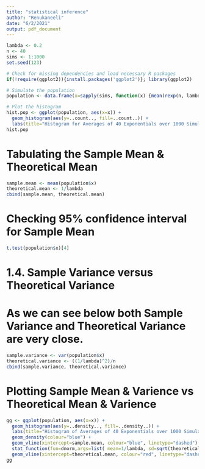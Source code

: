 ---
title: "statistical inference"
author: "Renukaneeli"
date: "6/2/2021"
output: pdf_document
---

```{r}
lambda <- 0.2
n <- 40
sims <- 1:1000
set.seed(123)

# Check for missing dependencies and load necessary R packages
if(!require(ggplot2)){install.packages('ggplot2')}; library(ggplot2)

# Simulate the population
population <- data.frame(x=sapply(sims, function(x) {mean(rexp(n, lambda))}))

# Plot the histogram
hist.pop <- ggplot(population, aes(x=x)) + 
  geom_histogram(aes(y=..count.., fill=..count..)) +
  labs(title="Histogram for Averages of 40 Exponentials over 1000 Simulations", y="Frequency", x="Mean")
hist.pop
```

# Tabulating the Sample Mean & Theoretical Mean

```{r}
sample.mean <- mean(population$x)
theoretical.mean <- 1/lambda
cbind(sample.mean, theoretical.mean)
```

# Checking 95% confidence interval for Sample Mean
```{r}
t.test(population$x)[4]
```

# 1.4. Sample Variance versus Theoretical Variance
# As we can see below both Sample Variance and Theoretical Variance are very close.

```{r}
sample.variance <- var(population$x)
theoretical.variance <- ((1/lambda)^2)/n
cbind(sample.variance, theoretical.variance)
```

# Plotting Sample Mean & Varience vs Theoretical Mean & Varience
```{r}
gg <- ggplot(population, aes(x=x)) +
  geom_histogram(aes(y=..density.., fill=..density..)) +
  labs(title="Histogram of Averages of 40 Exponentials over 1000 Simulations", y="Density", x="Mean") + 
  geom_density(colour="blue") +
  geom_vline(xintercept=sample.mean, colour="blue", linetype="dashed") +
  stat_function(fun=dnorm,args=list( mean=1/lambda, sd=sqrt(theoretical.variance)),color = "red") +
  geom_vline(xintercept=theoretical.mean, colour="red", linetype="dashed") 
gg
```

